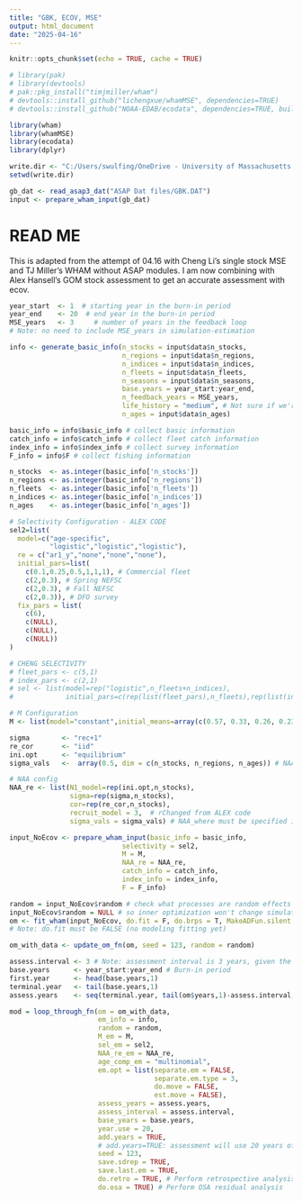 ```yaml
---
title: "GBK, ECOV, MSE"
output: html_document
date: "2025-04-16"
---
```


```r
knitr::opts_chunk$set(echo = TRUE, cache = TRUE)

# library(pak)
# library(devtools)
# pak::pkg_install("timjmiller/wham")
# devtools::install_github("lichengxue/whamMSE", dependencies=TRUE)
# devtools::install_github("NOAA-EDAB/ecodata", dependencies=TRUE, build = FALSE)

library(wham)
library(whamMSE)
library(ecodata)
library(dplyr)

write.dir <- "C:/Users/swulfing/OneDrive - University of Massachusetts Dartmouth/Documents/GitHub/UMassD/YT_proj"
setwd(write.dir)

gb_dat <- read_asap3_dat("ASAP Dat files/GBK.DAT")
input <- prepare_wham_input(gb_dat) 
```

# READ ME
This is adapted from the attempt of 04.16 with Cheng Li's single stock MSE and TJ Miller's WHAM without ASAP modules. I am now combining with Alex Hansell's GOM stock assessment to get an accurate assessment with ecov.

```r

year_start  <- 1  # starting year in the burn-in period
year_end    <- 20  # end year in the burn-in period
MSE_years   <- 3     # number of years in the feedback loop
# Note: no need to include MSE_years in simulation-estimation 

info <- generate_basic_info(n_stocks = input$data$n_stocks,
                            n_regions = input$data$n_regions,
                            n_indices = input$data$n_indices,
                            n_fleets = input$data$n_fleets,
                            n_seasons = input$data$n_seasons,
                            base.years = year_start:year_end,
                            n_feedback_years = MSE_years,
                            life_history = "medium", # Not sure if we're keeping this
                            n_ages = input$data$n_ages) 

basic_info = info$basic_info # collect basic information
catch_info = info$catch_info # collect fleet catch information
index_info = info$index_info # collect survey information
F_info = info$F # collect fishing information

```

```r

n_stocks  <- as.integer(basic_info['n_stocks'])
n_regions <- as.integer(basic_info['n_regions'])
n_fleets  <- as.integer(basic_info['n_fleets'])
n_indices <- as.integer(basic_info['n_indices'])
n_ages    <- as.integer(basic_info['n_ages'])

# Selectivity Configuration - ALEX CODE
sel2=list(
  model=c("age-specific",
          "logistic","logistic","logistic"), 
  re = c("ar1_y","none","none","none"), 
  initial_pars=list(
    c(0.1,0.25,0.5,1,1,1), # Commercial fleet
    c(2,0.3), # Spring NEFSC
    c(2,0.3), # Fall NEFSC
    c(2,0.3)), # DFO survey
  fix_pars = list(
    c(6),
    c(NULL),
    c(NULL),
    c(NULL))
)

# CHENG SELECTIVITY
# fleet_pars <- c(5,1)
# index_pars <- c(2,1)
# sel <- list(model=rep("logistic",n_fleets+n_indices),
#             initial_pars=c(rep(list(fleet_pars),n_fleets),rep(list(index_pars),n_indices)))

# M Configuration
M <- list(model="constant",initial_means=array(c(0.57, 0.33, 0.26, 0.23, 0.22, 0.22), dim = c(n_stocks,n_regions,n_ages)))

sigma        <- "rec+1"
re_cor       <- "iid"
ini.opt      <- "equilibrium" 
sigma_vals   <-  array(0.5, dim = c(n_stocks, n_regions, n_ages)) # NAA sigma

# NAA config
NAA_re <- list(N1_model=rep(ini.opt,n_stocks),
               sigma=rep(sigma,n_stocks),
               cor=rep(re_cor,n_stocks),
               recruit_model = 3,  # rChanged from ALEX code
               sigma_vals = sigma_vals) # NAA_where must be specified in basic_info!
```

```r
input_NoEcov <- prepare_wham_input(basic_info = basic_info, 
                            selectivity = sel2, 
                            M = M, 
                            NAA_re = NAA_re, 
                            catch_info = catch_info, 
                            index_info = index_info, 
                            F = F_info)
```

```r
random = input_NoEcov$random # check what processes are random effects
input_NoEcov$random = NULL # so inner optimization won't change simulated RE
om <- fit_wham(input_NoEcov, do.fit = F, do.brps = T, MakeADFun.silent = TRUE)
# Note: do.fit must be FALSE (no modeling fitting yet)

om_with_data <- update_om_fn(om, seed = 123, random = random)

assess.interval <- 3 # Note: assessment interval is 3 years, given the feedback period is 3 years, there will be only 1 assessment
base.years      <- year_start:year_end # Burn-in period
first.year      <- head(base.years,1)
terminal.year   <- tail(base.years,1)
assess.years    <- seq(terminal.year, tail(om$years,1)-assess.interval,by = assess.interval)

```

```r

mod = loop_through_fn(om = om_with_data,
                      em_info = info, 
                      random = random,
                      M_em = M, 
                      sel_em = sel2,
                      NAA_re_em = NAA_re, 
                      age_comp_em = "multinomial",
                      em.opt = list(separate.em = FALSE, 
                                    separate.em.type = 3, 
                                    do.move = FALSE, 
                                    est.move = FALSE),
                      assess_years = assess.years, 
                      assess_interval = assess.interval, 
                      base_years = base.years,
                      year.use = 20,
                      add.years = TRUE, 
                      # add.years=TRUE: assessment will use 20 years of data from historical period + new years in the feedback period
                      seed = 123,
                      save.sdrep = TRUE,
                      save.last.em = TRUE,
                      do.retro = TRUE, # Perform retrospective analysis
                      do.osa = TRUE) # Perform OSA residual analysis
```

